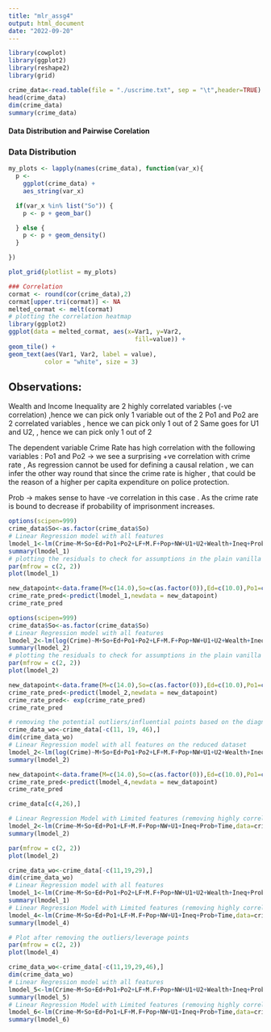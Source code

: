 ```yaml
---
title: "mlr_assg4"
output: html_document
date: "2022-09-20"
---
```


```r
library(cowplot)
library(ggplot2)
library(reshape2)
library(grid)
```


```r
crime_data<-read.table(file = "./uscrime.txt", sep = "\t",header=TRUE)
head(crime_data)
dim(crime_data)
summary(crime_data)
```

#### Data Distribution and Pairwise Corelation
### Data Distribution
```r
my_plots <- lapply(names(crime_data), function(var_x){
  p <- 
    ggplot(crime_data) +
    aes_string(var_x)

  if(var_x %in% list("So")) {
    p <- p + geom_bar()

  } else {
    p <- p + geom_density()
  } 

})

plot_grid(plotlist = my_plots)

### Correlation
cormat <- round(cor(crime_data),2)
cormat[upper.tri(cormat)] <- NA
melted_cormat <- melt(cormat)
# plotting the correlation heatmap
library(ggplot2)
ggplot(data = melted_cormat, aes(x=Var1, y=Var2,
                                   fill=value)) +
geom_tile() +
geom_text(aes(Var1, Var2, label = value),
          color = "white", size = 3)
```
## Observations: 
Wealth and Income Inequality are 2 highly correlated variables (-ve correlation) ,hence we can pick only 1 variable out of the 2
Po1 and Po2 are 2 correlated variables , hence we can pick only 1 out of 2 
Same goes for U1 and U2, , hence we can pick only 1 out of 2 

The dependent variable Crime Rate has high correlation with the following variables :
Po1 and Po2 -> we see a surprising +ve correlation with crime rate , As regression cannot be used for defining a causal relation , we can infer the other way round that since the crime rate is higher , that could be the reason of a higher per capita expenditure on police protection.

Prob -> makes sense to have -ve correlation in this case . As the crime rate is bound to decrease if probability of imprisonment increases.

```r
options(scipen=999)
crime_data$So<-as.factor(crime_data$So)
# Linear Regression model with all features
lmodel_1<-lm(Crime~M+So+Ed+Po1+Po2+LF+M.F+Pop+NW+U1+U2+Wealth+Ineq+Prob+Time,data=crime_data)
summary(lmodel_1)
# plotting the residuals to check for assumptions in the plain vanilla model with all features
par(mfrow = c(2, 2))
plot(lmodel_1)

new_datapoint<-data.frame(M=c(14.0),So=c(as.factor(0)),Ed=c(10.0),Po1=c(12.0),Po2=c(15.5),LF=c(0.640),M.F=c(94.0),Pop=c(150),NW=c(1.1),U1=c(0.120),U2=c(3.6),Wealth=c(3200),Ineq=c(20.1),Prob=c(0.04),Time=c(39.0))
crime_rate_pred<-predict(lmodel_1,newdata = new_datapoint)
crime_rate_pred
```

```r
options(scipen=999)
crime_data$So<-as.factor(crime_data$So)
# Linear Regression model with all features
lmodel_2<-lm(log(Crime)~M+So+Ed+Po1+Po2+LF+M.F+Pop+NW+U1+U2+Wealth+Ineq+Prob+Time,data=crime_data)
summary(lmodel_2)
# plotting the residuals to check for assumptions in the plain vanilla model with all features
par(mfrow = c(2, 2))
plot(lmodel_2)

new_datapoint<-data.frame(M=c(14.0),So=c(as.factor(0)),Ed=c(10.0),Po1=c(12.0),Po2=c(15.5),LF=c(0.640),M.F=c(94.0),Pop=c(150),NW=c(1.1),U1=c(0.120),U2=c(3.6),Wealth=c(3200),Ineq=c(20.1),Prob=c(0.04),Time=c(39.0))
crime_rate_pred<-predict(lmodel_2,newdata = new_datapoint)
crime_rate_pred<- exp(crime_rate_pred)
crime_rate_pred
```

```r
# removing the potential outliers/influential points based on the diagnostic plots of linear regression model
crime_data_wo<-crime_data[-c(11, 19, 46),]
dim(crime_data_wo)
# Linear Regression model with all features on the reduced dataset
lmodel_2<-lm(log(Crime)~M+So+Ed+Po1+Po2+LF+M.F+Pop+NW+U1+U2+Wealth+Ineq+Prob+Time,data=crime_data_wo)
summary(lmodel_2)
```


```r
new_datapoint<-data.frame(M=c(14.0),So=c(as.factor(0)),Ed=c(10.0),Po1=c(12.0),Po2=c(15.5),LF=c(0.640),M.F=c(94.0),Pop=c(150),NW=c(1.1),U1=c(0.120),U2=c(3.6),Wealth=c(3200),Ineq=c(20.1),Prob=c(0.04),Time=c(39.0))
crime_rate_pred<-predict(lmodel_4,newdata = new_datapoint)
crime_rate_pred
```
```r
crime_data[c(4,26),]
```


```r
# Linear Regression Model with Limited features (removing highly correlated features)
lmodel_2<-lm(Crime~M+So+Ed+Po1+LF+M.F+Pop+NW+U1+Ineq+Prob+Time,data=crime_data)
summary(lmodel_2)

par(mfrow = c(2, 2))
plot(lmodel_2)
```



```r
crime_data_wo<-crime_data[-c(11,19,29),]
dim(crime_data_wo)
# Linear Regression model with all features
lmodel_1<-lm(Crime~M+So+Ed+Po1+Po2+LF+M.F+Pop+NW+U1+U2+Wealth+Ineq+Prob+Time,data=crime_data_wo)
summary(lmodel_1)
# Linear Regression Model with Limited features (removing highly correlated features)
lmodel_4<-lm(Crime~M+So+Ed+Po1+LF+M.F+Pop+NW+U1+Ineq+Prob+Time,data=crime_data)
summary(lmodel_4)

```


```r
# Plot after removing the outliers/leverage points
par(mfrow = c(2, 2))
plot(lmodel_4)
```

```r
crime_data_wo<-crime_data[-c(11,19,29,46),]
dim(crime_data_wo)
# Linear Regression model with all features
lmodel_5<-lm(Crime~M+So+Ed+Po1+Po2+LF+M.F+Pop+NW+U1+U2+Wealth+Ineq+Prob+Time,data=crime_data_wo)
summary(lmodel_5)
# Linear Regression Model with Limited features (removing highly correlated features)
lmodel_6<-lm(Crime~M+So+Ed+Po1+LF+M.F+Pop+NW+U1+Ineq+Prob+Time,data=crime_data_wo)
summary(lmodel_6)
```